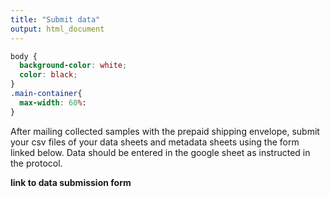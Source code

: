 ```yaml
---
title: "Submit data"
output: html_document
---
```

```css
body {
  background-color: white;
  color: black;
}
.main-container{
  max-width: 60%: 
}
```

After mailing collected samples with the prepaid shipping envelope, submit your csv files of your data sheets and metadata sheets using the form linked below. Data should be entered in the google sheet as instructed in the protocol.

**link to data submission form**


